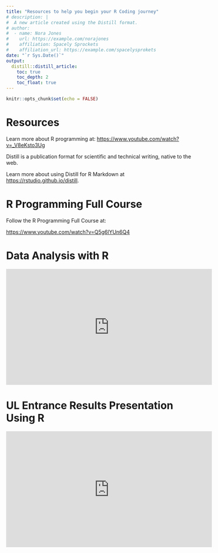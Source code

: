 ```yaml
---
title: "Resources to help you begin your R Coding journey"
# description: |
#  A new article created using the Distill format.
# author:
#  - name: Nora Jones 
#    url: https://example.com/norajones
#    affiliation: Spacely Sprockets
#    affiliation_url: https://example.com/spacelysprokets
date: "`r Sys.Date()`"
output: 
  distill::distill_article:
    toc: true
    toc_depth: 2
    toc_float: true
---
```


```r
knitr::opts_chunk$set(echo = FALSE)
```

# Resources

Learn more about R programming at:
<https://www.youtube.com/watch?v=_V8eKsto3Ug>

Distill is a publication format for scientific and technical writing, native to the web. 

Learn more about using Distill for R Markdown at <https://rstudio.github.io/distill>.



# R Programming Full Course 

Follow the R Programming Full Course at:

<https://www.youtube.com/watch?v=Q5g6lYUn6Q4>


# Data Analysis with R

<iframe width="560" height="315" src="https://www.youtube.com/embed/R9Ullo3QIdI" title="YouTube video player" frameborder="0" allow="accelerometer; autoplay; clipboard-write; encrypted-media; gyroscope; picture-in-picture; web-share" allowfullscreen></iframe>


# UL Entrance Results Presentation Using R

<iframe width="560" height="315" src="https://www.youtube.com/embed/fikOf4IsKPU" title="YouTube video player" frameborder="0" allow="accelerometer; autoplay; clipboard-write; encrypted-media; gyroscope; picture-in-picture; web-share" allowfullscreen></iframe>